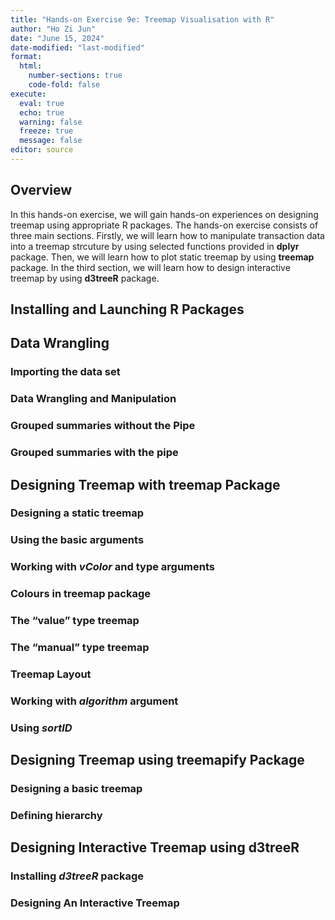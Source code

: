 ```yaml
---
title: "Hands-on Exercise 9e: Treemap Visualisation with R"
author: "Ho Zi Jun"
date: "June 15, 2024"
date-modified: "last-modified"
format: 
  html:
    number-sections: true
    code-fold: false
execute:
  eval: true
  echo: true
  warning: false
  freeze: true
  message: false
editor: source
---
```


## Overview

In this hands-on exercise, we will gain hands-on experiences on designing treemap using appropriate R packages. The hands-on exercise consists of three main sections. Firstly, we will learn how to manipulate transaction data into a treemap strcuture by using selected functions provided in **dplyr** package. Then, we will learn how to plot static treemap by using **treemap** package. In the third section, we will learn how to design interactive treemap by using **d3treeR** package.

## Installing and Launching R Packages

## Data Wrangling

### Importing the data set

### Data Wrangling and Manipulation

### Grouped summaries without the Pipe

### Grouped summaries with the pipe

## Designing Treemap with treemap Package

### Designing a static treemap

### Using the basic arguments

### Working with *vColor* and type arguments

### Colours in treemap package

### The “value” type treemap

### The “manual” type treemap

### Treemap Layout

### Working with *algorithm* argument

### Using *sortID*

## Designing Treemap using **treemapify** Package

### Designing a basic treemap

### Defining hierarchy

## Designing Interactive Treemap using **d3treeR**

### Installing *d3treeR* package

### Designing An Interactive Treemap
